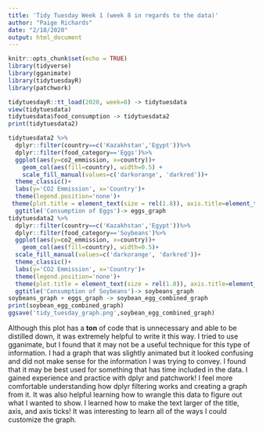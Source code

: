 ```yaml
---
title: 'Tidy Tuesday Week 1 (week 8 in regards to the data)'
author: "Paige Richards"
date: "2/18/2020"
output: html_document
---
```


```r
knitr::opts_chunk$set(echo = TRUE)
library(tidyverse)
library(gganimate)
library(tidytuesdayR)
library(patchwork)
```


```r
tidytuesdayR::tt_load(2020, week=8) -> tidytuesdata
view(tidytuesdata)
tidytuesdata$food_consumption -> tidytuesdata2
print(tidytuesdata2)
```

```r
tidytuesdata2 %>%
  dplyr::filter(country==c('Kazakhstan','Egypt'))%>%
  dplyr::filter(food_category=='Eggs')%>%
  ggplot(aes(y=co2_emmission, x=country))+
    geom_col(aes(fill=country), width=0.5) +
    scale_fill_manual(values=c('darkorange', 'darkred'))+
  theme_classic()+
  labs(y='CO2 Emmission', x='Country')+
  theme(legend.position='none')+
 theme(plot.title = element_text(size = rel(1.8)), axis.title=element_text(size=rel(1)), axis.text= element_text(size=rel(1)), axis.ticks.length.x= unit(0.3, "cm"), axis.ticks.length.y=unit(0.3, 'cm'))+
  ggtitle('Consumption of Eggs')-> eggs_graph
tidytuesdata2 %>%
  dplyr::filter(country==c('Kazakhstan','Egypt'))%>%
  dplyr::filter(food_category=='Soybeans')%>%
  ggplot(aes(y=co2_emmission, x=country))+
    geom_col(aes(fill=country), width=0.5)+
  scale_fill_manual(values=c('darkorange', 'darkred'))+
  theme_classic()+
  labs(y='CO2 Emmission', x='Country')+
  theme(legend.position='none')+ 
  theme(plot.title = element_text(size = rel(1.8)), axis.title=element_text(size=rel(1)),axis.text= element_text(size=rel(1)), axis.ticks.length.x= unit(0.3, "cm"), axis.ticks.length.y=unit(0.3, 'cm'))+
  ggtitle('Consumption of Soybeans')-> soybeans_graph
soybeans_graph + eggs_graph -> soybean_egg_combined_graph
print(soybean_egg_combined_graph)
ggsave('tidy_tuesday_graph.png',soybean_egg_combined_graph)
```

Although this plot has a **ton** of code that is unnecessary and able to be distilled down, it was extremely helpful to write it this way. I tried to use gganimate, but I found that it may not be a useful technique for this type of information. I had a graph that was slightly animated but it looked confusing and did not make sense for the information I was trying to convey. I found that it may be best used for something that has time included in the data. I gained experience and practice with dplyr and patchwork! I feel more comfortable understanding how dplyr filtering works and creating a graph from it. It was also helpful learning how to wrangle this data to figure out what I wanted to show. I learned how to make the text larger of the title, axis, and axis ticks! It was interesting to learn all of the ways I could customize the graph.